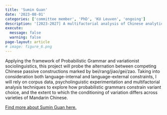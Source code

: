 ```yaml
---
title: 'Sumin Guan'
date: '2023-08-01'
categories: ['committee member', 'PhD', 'KU Leuven', 'ongoing']
description: '[2023-2027] A multifactorial analysis of Chinese analytic passive constructions'
execute: 
  message: false
  warning: false
page-layout: article
# image: figure_6.png
---
```


Applying the framework of Probabilistic Grammar and variationist sociolinguistics, this project will probe the alternation between competing Chinese passive constructions marked by bei/rang/jiao/gei/zao. Taking into consideration both language-internal and language-external constraints, I will rely on corpus data, psycholinguistic experimentation and multifactorial analysis techniques to explore how probabilistic grammars constrain variant choice, and the extent to which the conditioning of variation differs across varieties of Mandarin Chinese.


[Find more about Sumin Guan here.](https://www.arts.kuleuven.be/ling/qlvl/people/pages/00158381)



